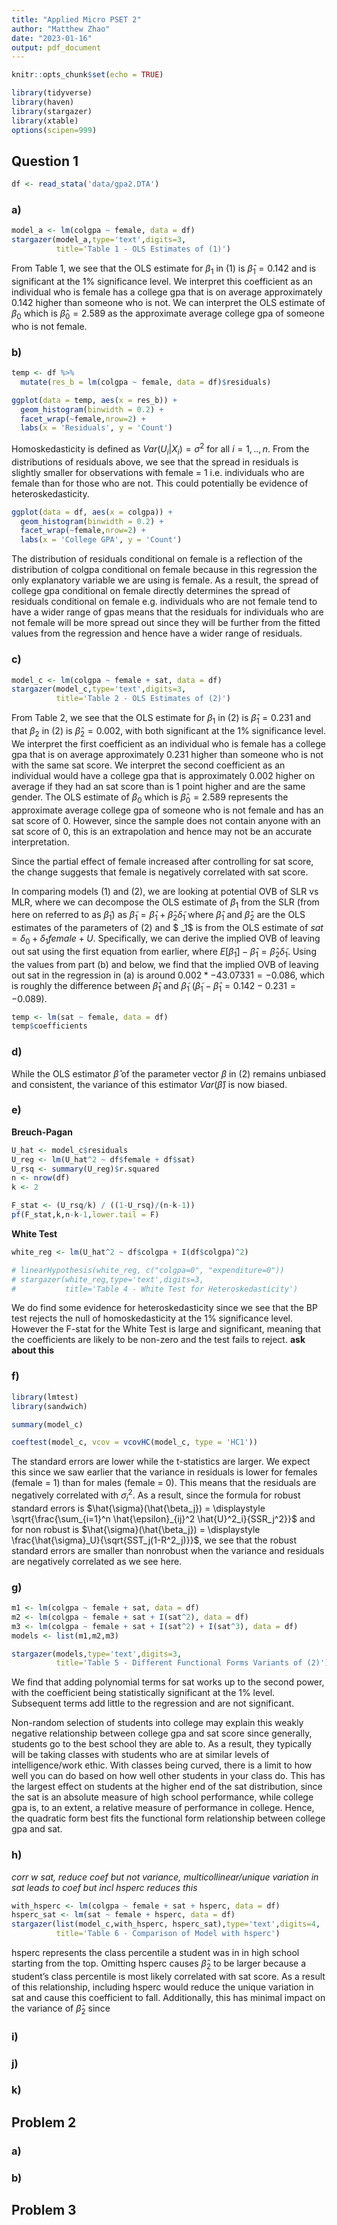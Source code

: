 ```yaml
---
title: "Applied Micro PSET 2"
author: "Matthew Zhao"
date: "2023-01-16"
output: pdf_document
---
```


```r
knitr::opts_chunk$set(echo = TRUE)
```

```r
library(tidyverse)
library(haven)
library(stargazer)
library(xtable)
options(scipen=999)
```

## Question 1

```r
df <- read_stata('data/gpa2.DTA')
```

### a)

\begin{equation}
\tag{1}
colgpa_i = \beta_0 + \beta_1 female_i + U_i
\end{equation}

```r
model_a <- lm(colgpa ~ female, data = df)
stargazer(model_a,type='text',digits=3,
          title='Table 1 - OLS Estimates of (1)')
```

From Table 1, we see that the OLS estimate for $\beta_1$ in (1) is $\hat{\beta}_1 = 0.142$ and is significant at the 1% significance level. We interpret this coefficient as an individual who is female has a college gpa that is on average approximately 0.142 higher than someone who is not. We can interpret the OLS estimate of $\beta_0$ which is $\hat{\beta}_0 = 2.589$ as the approximate average college gpa of someone who is not female. 

### b)

```r
temp <- df %>%
  mutate(res_b = lm(colgpa ~ female, data = df)$residuals)

ggplot(data = temp, aes(x = res_b)) +
  geom_histogram(binwidth = 0.2) +
  facet_wrap(~female,nrow=2) + 
  labs(x = 'Residuals', y = 'Count')
```

Homoskedasticity is defined as $Var(U_i|X_i) = \sigma^2$ for all $i=1,..,n$. From the distributions of residuals above, we see that the spread in residuals is slightly smaller for observations with female = 1 i.e. individuals who are female than for those who are not. This could potentially be evidence of heteroskedasticity. 

```r
ggplot(data = df, aes(x = colgpa)) +
  geom_histogram(binwidth = 0.2) +
  facet_wrap(~female,nrow=2) + 
  labs(x = 'College GPA', y = 'Count')
```

The distribution of residuals conditional on female is a reflection of the distribution of colgpa conditional on female because in this regression the only explanatory variable we are using is female. As a result, the spread of college gpa conditional on female directly determines the spread of residuals conditional on female e.g. individuals who are not female tend to have a wider range of gpas means that the residuals for individuals who are not female will be more spread out since they will be further from the fitted values from the regression and hence have a wider range of residuals. 

### c)

\begin{equation}
\tag{2}
colgpa_i = \beta_0 + \beta_1 female_i + \beta_2 sat_i + V_i
\end{equation}

```r
model_c <- lm(colgpa ~ female + sat, data = df)
stargazer(model_c,type='text',digits=3,
          title='Table 2 - OLS Estimates of (2)')
```

From Table 2, we see that the OLS estimate for $\beta_1$ in (2) is $\hat{\beta}_1 = 0.231$ and that $\beta_2$ in (2) is $\hat{\beta}_2 = 0.002$, with both significant at the 1% significance level. We interpret the first coefficient as an individual who is female has a college gpa that is on average approximately 0.231 higher than someone who is not with the same sat score. We interpret the second coefficient as an individual would have a college gpa that is approximately 0.002 higher on average if they had an sat score than is 1 point higher and are the same gender. The OLS estimate of $\beta_0$ which is $\hat{\beta}_0 = 2.589$ represents the approximate average college gpa of someone who is not female and has an sat score of 0. However, since the sample does not contain anyone with an sat score of 0, this is an extrapolation and hence may not be an accurate interpretation. 

Since the partial effect of female increased after controlling for sat score, the change suggests that female is negatively correlated with sat score. 

In comparing models (1) and (2), we are looking at potential OVB of SLR vs MLR, where we can decompose the OLS estimate of $\beta_1$ from the SLR (from here on referred to as $\tilde{\beta}_1$) as $\tilde{\beta}_1 = \hat{\beta}_1 + \hat{\beta}_2 \tilde{\delta}_1$ where $\hat{\beta}_1$ and $\hat{\beta}_2$ are the OLS estimates of the parameters of (2) and $ \tilde{\delta}_1$ is from the OLS estimate of $sat = \delta_0 + \delta_1 female + U$. Specifically, we can derive the implied OVB of leaving out sat using the first equation from earlier, where $E[\tilde{\beta}_1] - \hat{\beta}_1 = \hat{\beta}_2 \tilde{\delta}_1$. Using the values from part (b) and below, we find that the implied OVB of leaving out sat in the regression in (a) is around $0.002 * -43.07331 = -0.086$, which is roughly the difference between $\hat{\beta}_1$ and $\tilde{\beta}_1$ ($\tilde{\beta}_1 - \hat{\beta}_1 = 0.142 - 0.231 = -0.089)$. 

```r
temp <- lm(sat ~ female, data = df)
temp$coefficients
```

### d)

While the OLS estimator $\hat{\beta}$ of the parameter vector $\beta$ in (2) remains unbiased and consistent, the variance of this estimator $Var(\hat{\beta})$ is now biased.

### e)

**Breuch-Pagan**

```r
U_hat <- model_c$residuals
U_reg <- lm(U_hat^2 ~ df$female + df$sat)
U_rsq <- summary(U_reg)$r.squared
n <- nrow(df)
k <- 2

F_stat <- (U_rsq/k) / ((1-U_rsq)/(n-k-1))
pf(F_stat,k,n-k-1,lower.tail = F)
```

**White Test**

```r
white_reg <- lm(U_hat^2 ~ df$colgpa + I(df$colgpa)^2)

# linearHypothesis(white_reg, c("colgpa=0", "expenditure=0"))
# stargazer(white_reg,type='text',digits=3,
#           title='Table 4 - White Test for Heteroskedasticity')
```

We do find some evidence for heteroskedasticity since we see that the BP test rejects the null of homoskedasticity at the 1% significance level. However the F-stat for the White Test is large and significant, meaning that the coefficients are likely to be non-zero and the test fails to reject. **ask about this**


### f)

```r
library(lmtest)
library(sandwich)

summary(model_c)
```

```r
coeftest(model_c, vcov = vcovHC(model_c, type = 'HC1'))
```

The standard errors are lower while the t-statistics are larger. We expect this since we saw earlier that the variance in residuals is lower for females (female = 1) than for males (female = 0). This means that the residuals are negatively correlated with $\sigma_i^2$. As a result, since the formula for robust standard errors is $\hat{\sigma}(\hat{\beta_j}) = \displaystyle \sqrt{\frac{\sum_{i=1}^n \hat{\epsilon}_{ij}^2 \hat{U}^2_i}{SSR_j^2}}$ and for non robust is $\hat{\sigma}(\hat{\beta_j}) = \displaystyle \frac{\hat{\sigma}_U}{\sqrt{SST_j(1-R^2_j)}}$, we see that the robust standard errors are smaller than nonrobust when the variance and residuals are negatively correlated as we see here. 

### g)

```r
m1 <- lm(colgpa ~ female + sat, data = df)
m2 <- lm(colgpa ~ female + sat + I(sat^2), data = df)
m3 <- lm(colgpa ~ female + sat + I(sat^2) + I(sat^3), data = df)
models <- list(m1,m2,m3)

stargazer(models,type='text',digits=3,
          title='Table 5 - Different Functional Forms Variants of (2)')
```

We find that adding polynomial terms for sat works up to the second power, with the coefficient being statistically significant at the 1% level. Subsequent terms add little to the regression and are not significant.

Non-random selection of students into college may explain this weakly negative relationship between college gpa and sat score since generally, students go to the best school they are able to. As a result, they typically will be taking classes with students who are at similar levels of intelligence/work ethic. With classes being curved, there is a limit to how well you can do based on how well other students in your class do. This has the largest effect on students at the higher end of the sat distribution, since the sat is an absolute measure of high school performance, while college gpa is, to an extent, a relative measure of performance in college. Hence, the quadratic form best fits the functional form relationship between college gpa and sat.  

### h)

*corr w sat, reduce coef but not variance, multicollinear/unique variation in sat leads to coef but incl hsperc reduces this*
```r
with_hsperc <- lm(colgpa ~ female + sat + hsperc, data = df)
hsperc_sat <- lm(sat ~ female + hsperc, data = df)
stargazer(list(model_c,with_hsperc, hsperc_sat),type='text',digits=4,
          title='Table 6 - Comparison of Model with hsperc')
```

hsperc represents the class percentile a student was in in high school starting from the top. Omitting hsperc causes $\hat{\beta}_2$ to be larger because a student's class percentile is most likely correlated with sat score. As a result of this relationship, including hsperc would reduce the unique variation in sat and cause this coefficient to fall. Additionally, this has minimal impact on the variance of $\hat{\beta}_2$ since 

### i)



### j)



### k)



## Problem 2

### a)


### b)


## Problem 3






